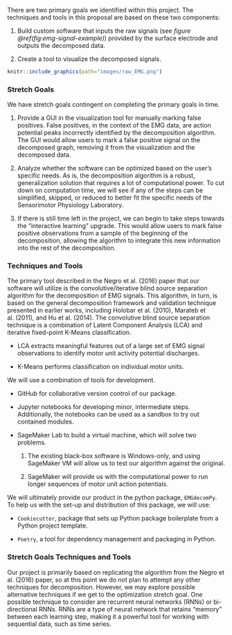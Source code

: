 There are two primary goals we identified within this project. The
techniques and tools in this proposal are based on these two components: 

1. Build custom software that inputs the raw signals (see *figure \@ref(fig:emg-signal-example)*) provided by the surface 
electrode and outputs the decomposed data.

2. Create a tool to visualize the decomposed signals.


```r
knitr::include_graphics(path="images/raw_EMG.png")
```

### Stretch Goals

We have stretch goals contingent on completing the primary goals in
time. 

1. Provide a GUI in the visualization tool for manually 
marking false positives. False positives, in the context of the EMG data, are 
action potential peaks incorrectly identified by the decomposition algorithm. 
The GUI would allow users to mark a false positive signal on the
decomposed graph, removing it from the visualization and the decomposed
data. 

2. Analyze whether the software can be optimized based on the user's specific 
needs. As is, the decomposition algorithm is a robust, generalization solution 
that requires a lot of computational power. To cut down on computation time, we 
will see if any of the steps can be simplified, skipped, or reduced to better 
fit the specific needs of the Sensorimotor Physiology Laboratory.

3. If there is still time left in the project, we can begin to take steps
towards the "interactive learning" upgrade. This would allow users to mark
false positive observations from a sample of the beginning of the decomposition, allowing 
the algorithm to integrate this new information into the rest of the decomposition.

### Techniques and Tools

The primary tool described in the Negro et al. (2016) paper that our software will
utilize is the convolutive/iterative blind source separation
algorithm for the decomposition of EMG signals. This algorithm, in turn, is
based on the general decomposition framework and validation technique
presented in earlier works, including Holobar et al. (2010), Marateb et al. (2011), and Hu et al. (2014). The convolutive blind source separation technique is a combination of Latent Component Analysis (LCA) and iterative fixed-point K-Means classification. 

- LCA extracts meaningful features out of a large set of EMG signal observations to identify motor
unit activity potential discharges.

- K-Means performs classification on individual motor units.

We will use a combination of tools for development. 

- GitHub for collaborative version control of our package. 

- Jupyter notebooks for developing minor, intermediate steps. Additionally, 
the notebooks can be used as a sandbox to try out contained modules. 

- SageMaker Lab to build a virtual machine, which will solve two problems.

  1. The existing black-box software is Windows-only, and using SageMaker
VM will allow us to test our algorithm against the original.

  2. SageMaker will provide us with the computational power to run longer
sequences of motor unit action potentials. 

We will ultimately provide our product in the python package, `EMGdecomPy`. To 
help us with the set-up and distribution of this package, we will use:

- `Cookiecutter`, package that sets up Python package boilerplate from 
a Python project template. 

- `Poetry`, a tool for dependency management and packaging in Python. 

### Stretch Goals Techniques and Tools

Our project is primarily based on replicating the algorithm from the Negro et 
al. (2016) paper, so at this point we do not plan to attempt any other
techniques for decomposition. However, we may explore possible
alternative techniques if we get to the optimization stretch goal. One
possible technique to consider are recurrent neural networks (RNNs) or bi-directional RNNs. 
RNNs are a type of neural network that retains "memory" between each learning 
step, making it a powerful tool for working with sequential data, such as time series. 


